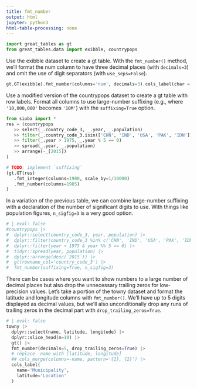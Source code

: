 ```yaml
---
title: fmt_number
output: html
jupyter: python3
html-table-processing: none
---
```


```python
import great_tables as gt
from great_tables.data import exibble, countrypops
```

Use the exibble dataset to create a gt table. With the `fmt_number()` method, we'll format the num column to have three decimal places (with `decimals=3`) and omit the use of digit separators (with `use_seps=False`).

```python
gt.GT(exibble).fmt_number(columns='num', decimals=3).cols_label(char = "character")
```

Use a modified version of the countrypops dataset to create a gt table with row labels. Format all columns to use large-number suffixing (e.g., where `'10,000,000'` becomes `'10M'`) with the `suffixing=True` option.

```python
from siuba import *
res = (countrypops
   >> select(_.country_code_3, _.year, _.population)
   >> filter(_.country_code_3.isin(['CHN', 'IND', 'USA', 'PAK', 'IDN']))
   >> filter(_.year > 1975, _.year % 5 == 0)
   >> spread(_.year, _.population)
   >> arrange(-_[2015])
)

# TODO: implement `suffixing`
(gt.GT(res)
   .fmt_integer(columns=1980, scale_by=1/10000)
   .fmt_number(columns=1985)
)

```

In a variation of the previous table, we can combine large-number suffixing with a declaration of the number of significant digits to use. With things like population figures, `n_sigfig=3` is a very good option.

```python
# | eval: false
#countrypops |>
#  dplyr::select(country_code_3, year, population) |>
#  dplyr::filter(country_code_3 %in% c('CHN', 'IND', 'USA', 'PAK', 'IDN')) |>
#  dplyr::filter(year > 1975 & year %% 5 == 0) |>
#  tidyr::spread(year, population) |>
#  dplyr::arrange(desc(`2015`)) |>
#  gt(rowname_col='country_code_3') |>
#  fmt_number(suffixing=True, n_sigfig=3)
```

There can be cases where you want to show numbers to a large number of decimal places but also drop the unnecessary trailing zeros for low-precision values. Let's take a portion of the towny dataset and format the latitude and longitude columns with `fmt_number()`. We'll have up to 5 digits displayed as decimal values, but we'll also unconditionally drop any runs of trailing zeros in the decimal part with `drop_trailing_zeros=True`.

```python
# | eval: false
towny |>
  dplyr::select(name, latitude, longitude) |>
  dplyr::slice_head(n=10) |>
  gt() |>
  fmt_number(decimals=5, drop_trailing_zeros=True) |>
  # replace -name with [latitude, longitude]
  ## cols_merge(columns=-name, pattern='{1}, {2}') |>
  cols_label(
    name~'Municipality',
    latitude='Location'
  )
```

